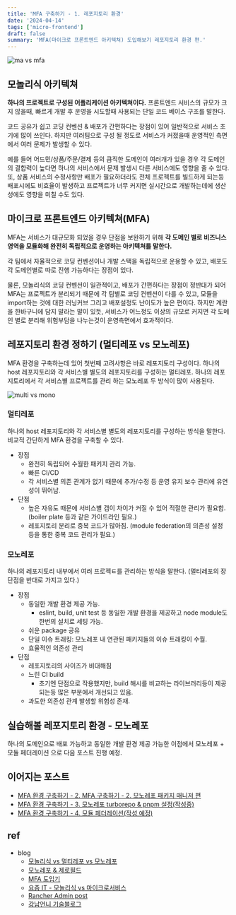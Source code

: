 ```yaml
---
title: 'MFA 구축하기 - 1. 레포지토리 환경'
date: '2024-04-14'
tags: ['micro-frontend']
draft: false
summary: 'MFA(마이크로 프론트엔드 아키텍쳐) 도입해보기 레포지토리 환경 편.'
---
```


![ma vs mfa](/static/images/blog/mfa/repo/mfa-ma.png)

## 모놀리식 아키텍쳐

**하나의 프로젝트로 구성된 어플리케이션 아키텍쳐이다.** 프론트엔드 서비스의 규모가 크지 않을때, 빠르게 개발 후 운영을 시도할때 사용되는 단일 코드 베이스 구조를 말한다.

코드 공유가 쉽고 코딩 컨벤션 & 배포가 간편하다는 장점이 있어 일반적으로 서비스 초기에 많이 쓰인다. 하지만 여러팀으로 구성 될 정도로 서비스가 커졌을때 운영적인 측면에서 여러 문제가 발생할 수 있다.

예를 들어 어드민/상품/주문/결제 등의 큼직한 도메인이 여러개가 있을 경우 각 도메인의 결합력이 높다면 하나의 서비스에서 문제 발생시 다른 서비스에도 영향을 줄 수 있다.
또, 상품 서비스의 수정사항만 배포가 필요하더라도 전체 프로젝트를 빌드하게 되는등 배포시에도 비효율이 발생하고 프로젝트가 너무 커지면 실시간으로 개발하는데에 생산성에도 영향을 미칠 수도 있다.

## 마이크로 프론트엔드 아키텍쳐(MFA)

MFA는 서비스가 대규모화 되었을 경우 단점을 보완하기 위해 **각 도메인 별로 비즈니스 영역을 모듈화해 완전히 독립적으로 운영하는 아키텍쳐를 말한다.**

각 팀에서 자율적으로 코딩 컨벤션이나 개발 스택을 독립적으로 운용할 수 있고, 배포도 각 도메인별로 따로 진행 가능하다는 장점이 있다.

물론, 모놀리식의 코딩 컨벤션이 일관적이고, 배포가 간편하다는 장점이 정반대가 되어 MFA는 프로젝트가 분리되기 때문에 각 팀별로 코딩 컨벤션이 다를 수 있고, 모듈을 import하는 것에 대한 러닝커브 그리고
배포설정도 난이도가 높은 편이다. 하지만 계란을 한바구니에 담지 말라는 말이 있듯, 서비스가 어느정도 이상의 규모로 커지면 각 도메인 별로 분리해 위험부담을 나누는것이 운영측면에서 효과적이다.

## 레포지토리 환경 정하기 (멀티레포 vs 모노레포)

MFA 환경을 구축하는데 있어 첫번째 고려사항은 바로 레포지토리 구성이다. 하나의 host 레포지토리와 각 서비스별 별도의 레포지토리를 구성하는 멀티레포. 하나의 레포지토리에서 각 서비스별 프로젝트를 관리 하는 모노레포 두 방식이 많이 사용된다.

![multi vs mono](/static/images/blog/mfa/repo/multi-mono.png)

### 멀티레포

하나의 host 레포지토리와 각 서비스별 별도의 레포지토리를 구성하는 방식을 말한다. 비교적 간단하게 MFA 환경을 구축할 수 있다.

- 장점
  - 완전히 독립되어 수월한 패키지 관리 가능.
  - 빠른 CI/CD
  - 각 서비스별 의존 관계가 없기 때문에 추가/수정 등 운영 유지 보수 관리에 유연성이 뛰어남.
- 단점
  - 높은 자유도 때문에 서비스별 갭이 차이가 커질 수 있어 적절한 관리가 필요함. (boiler plate 등과 같은 가이드라인 필요.)
  - 레포지토리 분리로 중복 코드가 많아짐. (module federation의 의존성 설정 등을 통한 중복 코드 관리가 필요.)

### 모노레포

하나의 레포지토리 내부에서 여러 프로젝ㅌ를 관리하는 방식을 말한다. (멀티레포의 장단점을 반대로 가지고 있다.)

- 장점
  - 동일한 개발 환경 제공 가능.
    - eslint, build, unit test 등 동일한 개발 환경을 제공하고 node module도 한번의 설치로 세팅 가능.
  - 쉬운 package 공유
  - 단일 이슈 트래킹: 모노레포 내 연관된 패키지들의 이슈 트래킹이 수월.
  - 효율적인 의존성 관리
- 단점
  - 레포지토리의 사이즈가 비대해짐
  - 느린 CI build
    - 초기엔 단점으로 작용했지만, build 해시를 비교하는 라이브러리등이 제공되는등 많은 부분에서 개선되고 있음.
  - 과도한 의존성 관계 발생할 위험성 존재.

## 실습해볼 레포지토리 환경 - 모노레포

하나의 도메인으로 배포 가능하고 동일한 개발 환경 제공 가능한 이점에서 모노레포 + 모듈 페더레이션 으로 다음 포스트 진행 예정.

## 이어지는 포스트

- [MFA 환경 구축하기 - 2. MFA 구축하기 - 2. 모노레포 패키지 매니저 편]('https://huun-devlog.vercel.app/blog/mfa/mfa-package-manager')
- [MFA 환경 구축하기 - 3. 모노레포 turborepo & pnpm 설정(작성중)]('https://huun-devlog.vercel.app/blog/mfa/mfa-repository')
- [MFA 환경 구축하기 - 4. 모듈 페더레이션(작성 예정)]('https://huun-devlog.vercel.app/blog/mfa/mfa-repository')

## ref

- blog
  - [모놀리식 vs 멀티레포 vs 모노레포](https://velog.io/@yoonlang/Micro-Frontend-%EB%AA%A8%EB%86%80%EB%A6%AC%EC%8B%9D-vs-%EB%A9%80%ED%8B%B0%EB%A0%88%ED%8F%AC-vs-%EB%AA%A8%EB%85%B8%EB%A0%88%ED%8F%AC-%EB%82%B4-%ED%94%84%EB%A1%9C%EC%A0%9D%ED%8A%B8%EC%97%90-%EB%8F%84%EC%9E%85%ED%95%98%EA%B8%B0)
  - [모노레포 & 제로필드](https://velog.io/@dalbodre_ari/%EB%A7%88%EC%9D%B4%ED%81%AC%EB%A1%9C-%ED%94%84%EB%A1%A0%ED%8A%B8%EC%97%94%EB%93%9C%EC%99%80-%EB%AA%A8%EB%85%B8%EB%A0%88%ED%8F%AC-%EC%A0%9C%EB%A1%9C%EB%B9%8C%EB%93%9C)
  - [MFA 도입기](https://velog.io/@padd60/MFAMicro-Frontend-Architecture-%EB%8F%84%EC%9E%85%EA%B8%B0-2)
  - [요즘 IT - 모놀리식 vs 마이크로서비스](https://yozm.wishket.com/magazine/detail/1813/)
  - [Rancher Admin post](https://www.suse.com/c/rancher_blog/microservices-vs-monolithic-architectures/)
  - [강남언니 기술블로그](https://blog.gangnamunni.com/post/saas-microfrontends/)
